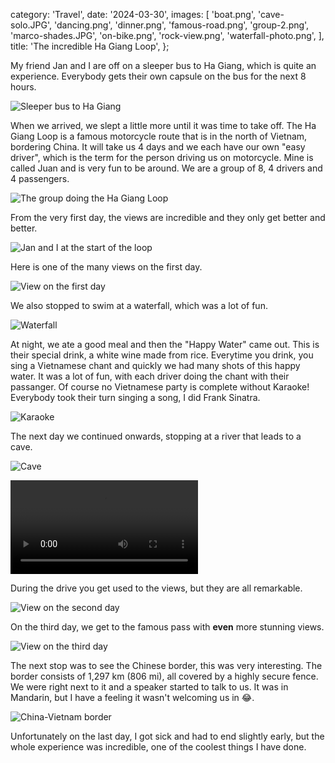   category: 'Travel',
  date: '2024-03-30',
  images: [
    'boat.png',
    'cave-solo.JPG',
    'dancing.png',
    'dinner.png',
    'famous-road.png',
    'group-2.png',
    'marco-shades.JPG',
    'on-bike.png',
    'rock-view.png',
    'waterfall-photo.png',
  ],
  title: 'The incredible Ha Giang Loop',
};

My friend Jan and I are off on a sleeper bus to Ha Giang, which is quite an experience. Everybody gets their own capsule on the bus for the next 8 hours.

![Sleeper bus to Ha Giang](/ha-giang-loop/sleeper-bus.png 'Sleeper bus to Ha Giang')

When we arrived, we slept a little more until it was time to take off. The Ha Giang Loop is a famous motorcycle route that is in the north of Vietnam, bordering China. It will take us 4 days and we each have our own "easy driver", which is the term for the person driving us on motorcycle. Mine is called Juan and is very fun to be around. We are a group of 8, 4 drivers and 4 passengers.

![The group doing the Ha Giang Loop](/ha-giang-loop/group.png 'The group doing the Ha Giang Loop')

From the very first day, the views are incredible and they only get better and better.

![Jan and I at the start of the loop](/ha-giang-loop/jan-and-i-start.png 'Jan and I at the start of the loop')

Here is one of the many views on the first day.

![View on the first day](/ha-giang-loop/first-day-view.png 'First day view')

We also stopped to swim at a waterfall, which was a lot of fun.

![Waterfall](/ha-giang-loop/waterfall.png 'Waterfall')

At night, we ate a good meal and then the "Happy Water" came out. This is their special drink, a white wine made from rice. Everytime you drink, you sing a Vietnamese chant and quickly we had many shots of this happy water. It was a lot of fun, with each driver doing the chant with their passanger. Of course no Vietnamese party is complete without Karaoke! Everybody took their turn singing a song, I did Frank Sinatra.

![Karaoke](/ha-giang-loop/karaoke.png 'Karaoke')

The next day we continued onwards, stopping at a river that leads to a cave.

![Cave](/ha-giang-loop/cave.png 'Cave')

<video controls>
  <source src='/ha-giang-loop/jump.mov' type='video/mp4' />
</video>

During the drive you get used to the views, but they are all remarkable.

![View on the second day](/ha-giang-loop/second-day-view.png 'Second day view')

On the third day, we get to the famous pass with **even** more stunning views.

![View on the third day](/ha-giang-loop/third-day-view.png 'View on the third day')

The next stop was to see the Chinese border, this was very interesting. The border consists of 1,297 km (806 mi), all covered by a highly secure fence. We were right next to it and a speaker started to talk to us. It was in Mandarin, but I have a feeling it wasn't welcoming us in 😂.

![China-Vietnam border](/ha-giang/loop/china.png 'China-Vietnam border')

Unfortunately on the last day, I got sick and had to end slightly early, but the whole experience was incredible, one of the coolest things I have done.
